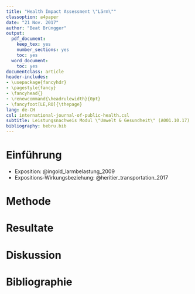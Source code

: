 ```yaml
---
title: "Health Impact Assessment \"Lärm\""
classoption: a4paper
date: "21 Nov. 2017"
author: "Beat Brüngger"
output:
  pdf_document:
    keep_tex: yes
    number_sections: yes
    toc: yes
  word_document:
    toc: yes
documentclass: article
header-includes:
- \usepackage{fancyhdr}
- \pagestyle{fancy}
- \fancyhead{}
- \renewcommand{\headrulewidth}{0pt}
- \fancyfoot[LE,RO]{\thepage}
lang: de-CH
csl: international-journal-of-public-health.csl
subtitle: Leistungsnachweis Modul \"Umwelt & Gesundheit\" (A001.10.17)
bibliography: bebru.bib
---
```


# Einführung

* Exposition: @ingold_larmbelastung_2009
* Expositions-Wirkungsbeziehung: @heritier_transportation_2017

# Methode

# Resultate

# Diskussion

# Bibliographie
